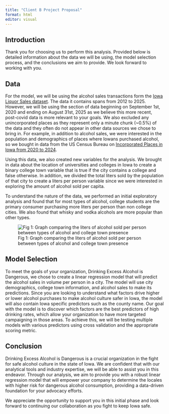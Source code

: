```yaml
---
title: "Client B Project Proposal"
format: html
editor: visual
---
```


## Introduction

Thank you for choosing us to perform this analysis. Provided below is detailed information about the data we will be using, the model selection process, and the conclusions we aim to provide. We look forward to working with you.

## Data

For the model, we will be using the alcohol sales transactions form the [Iowa Liquor Sales dataset](https://data.iowa.gov/Sales-Distribution/Iowa-Liquor-Sales/m3tr-qhgy/about_data). The data it contains spans from 2012 to 2025. However, we will be using the section of data beginning on September 1st, 2020 and ending on August 31st, 2025 as we believe this more recent, post-covid data is more relevant to your goals. We also excluded any unincorporated places as they represent only a minute chunk (\~0.5%) of the data and they often do not appear in other data sources we chose to bring in. For example, in addition to alcohol sales, we were interested in the population and demographics of places where Iowans purchased alcohol, so we bought in data from the US Census Bureau on [Incorporated Places in Iowa from 2020 to 2024](https://www.census.gov/data/tables/time-series/demo/popest/2020s-total-cities-and-towns.html).

Using this data, we also created new variables for the analysis. We brought in data about the location of universities and colleges in Iowa to create a binary college town variable that is true if the city contains a college and false otherwise. In addition, we divided the total liters sold by the population of that city to create a liters per person variable since we were interested in exploring the amount of alcohol sold per capita.

To understand the nature of the data, we performed an initial exploratory analysis and found that for most types of alcohol, college students are the primary consumer purchasing more liters per person than non college cities. We also found that whisky and vodka alcohols are more popular than other types.

![Fig 1: Graph comparing the liters of alcohol sold per person between types of alcohol and college town presence](Graphs/client_b_graph_1.png)

## Model Selection

To meet the goals of your organization, Drinking Excess Alcohol is Dangerous, we chose to create a linear regression model that will predict the alcohol sales in volume per person in a city. The model will use city demographics, college town information, and alcohol sales to make its predictions. Since you are looking to understand what factors drive higher or lower alcohol purchases to make alcohol culture safer in Iowa, the model will also contain Iowa specific predictors such as the county name. Our goal with the model is to discover which factors are the best predictors of high drinking rates, which allow your organization to have more targeted campaigning in those areas. To achieve this, we will be testing multiple models with various predictors using cross validation and the appropriate scoring metric.

## Conclusion

Drinking Excess Alcohol is Dangerous is a crucial organization in the fight for safe alcohol culture in the state of Iowa. We are confident that with our analytical tools and industry expertise, we will be able to assist you in this endeavor. Through our analysis, we aim to provide you with a robust linear regression model that will empower your company to determine the locales with higher risk for dangerous alcohol consumption, providing a data-driven foundation for your advocacy efforts.

We appreciate the opportunity to support you in this initial phase and look forward to continuing our collaboration as you fight to keep Iowa safe.
